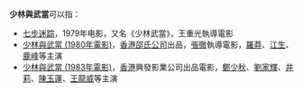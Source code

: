 '''少林與武當'''可以指：
*[[七步迷踪|七步迷踪]]，1979年电影，又名《少林武當》，王重光執導電影
*[[少林與武當_(1980年電影)|少林與武當 (1980年電影)]]，[[香港|香港]][[邵氏公司|邵氏公司]]出品，[[張徹|張徹]]執導電影，[[羅莽|羅莽]]、[[江生|江生]]、[[鹿峰|鹿峰]]等主演
*[[少林與武當_(1983年電影)|少林與武當 (1983年電影)]]，[[香港|香港]]興發影業公司出品電影，[[鄭少秋|鄭少秋]]、[[劉家輝|劉家輝]]、[[井莉|井莉]]、[[陳玉蓮|陳玉蓮]]、[[王龍威|王龍威]]等主演

{{disambig|CAT=五字作品消歧義}}